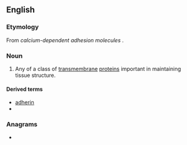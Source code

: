 ==English==

===Etymology===
From ''calcium-dependent adhesion molecules'' {{suffix|en||in}}.

===Noun===
{{wikipedia}}
{{en-noun}}

# {{lb|en|protein}} Any of a class of [[transmembrane]] [[protein]]s important in maintaining tissue structure.

====Derived terms====
* [[adherin]]
* {{l|en|otocadherin}}

===Anagrams===
* {{anagrams|en|a=acdehinr|Red China|inarched}}